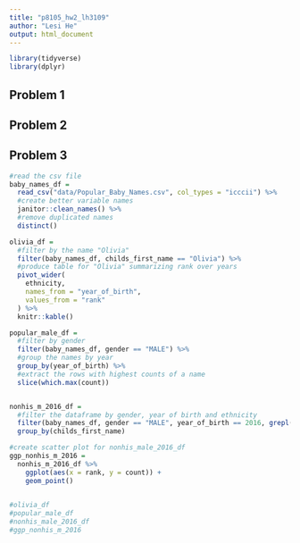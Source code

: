 ```yaml
---
title: "p8105_hw2_lh3109"
author: "Lesi He"
output: html_document
---
```



```r
library(tidyverse)
library(dplyr)
```

## Problem 1




## Problem 2







## Problem 3
```r
#read the csv file
baby_names_df = 
  read_csv("data/Popular_Baby_Names.csv", col_types = "icccii") %>% 
  #create better variable names
  janitor::clean_names() %>% 
  #remove duplicated names
  distinct() 

olivia_df = 
  #filter by the name "Olivia"
  filter(baby_names_df, childs_first_name == "Olivia") %>%
  #produce table for "Olivia" summarizing rank over years
  pivot_wider(
    ethnicity,
    names_from = "year_of_birth",
    values_from = "rank"
  ) %>% 
  knitr::kable()

popular_male_df = 
  #filter by gender
  filter(baby_names_df, gender == "MALE") %>% 
  #group the names by year
  group_by(year_of_birth) %>% 
  #extract the rows with highest counts of a name
  slice(which.max(count))


nonhis_m_2016_df = 
  #filter the dataframe by gender, year of birth and ethnicity
  filter(baby_names_df, gender == "MALE", year_of_birth == 2016, grepl("NON HISPANIC", ethnicity)) %>% 
  group_by(childs_first_name)

#create scatter plot for nonhis_male_2016_df
ggp_nonhis_m_2016 = 
  nonhis_m_2016_df %>%
    ggplot(aes(x = rank, y = count)) +
    geom_point()
  

#olivia_df
#popular_male_df
#nonhis_male_2016_df
#ggp_nonhis_m_2016
```




